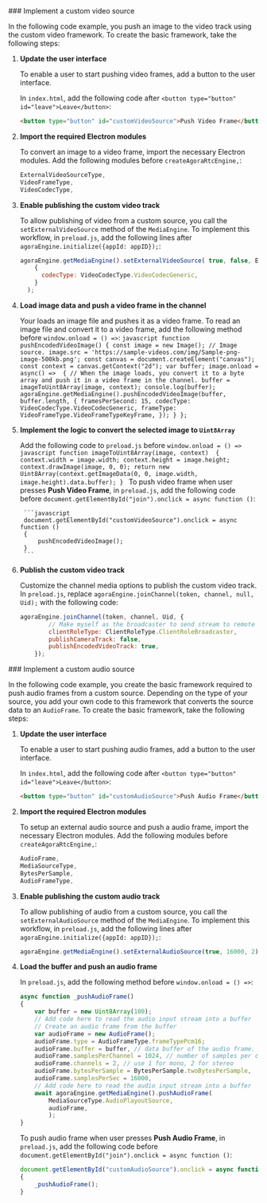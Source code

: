 <PlatformWrapper platform="electron">
<ProductWrapper notAllowed="voice-calling">
### Implement a custom video source

In the following code example, you push an image to the video track using the custom video framework. To create the basic framework, take the following steps:

1. **Update the user interface**

    To enable a user to start pushing video frames, add a button to the user interface.

    In `index.html`, add the following code after `<button type="button" id="leave">Leave</button>`:

    ```html
    <button type="button" id="customVideoSource">Push Video Frame</button>
    ```

1. **Import the required Electron modules**

    To convert an image to a video frame, import the necessary Electron modules. Add the following modules before `createAgoraRtcEngine,`:

    ```javascript
    ExternalVideoSourceType,
    VideoFrameType,
    VideoCodecType,
    ```

1. **Enable publishing the custom video track**

    To allow publishing of video from a custom source, you call the `setExternalVideoSource` method of the `MediaEngine`. To implement this workflow, in `preload.js`, add the following lines after `agoraEngine.initialize({appId: appID});`:

    ```javascript
    agoraEngine.getMediaEngine().setExternalVideoSource( true, false, ExternalVideoSourceType.EncodedVideoFrame,
        {
          codecType: VideoCodecType.VideoCodecGeneric,
        }
      );
    ```

1. **Load image data and push a video frame in the channel**

    Your <Vpl k="CLIENT" /> loads an image file and pushes it as a video frame. To read an image file and convert it to a video frame, add the following method before `window.onload = () =>`:
        ```javascript
        function pushEncodedVideoImage()
        {
            const image = new Image();
            // Image source.
            image.src = 'https://sample-videos.com/img/Sample-png-image-500kb.png';
            const canvas = document.createElement("canvas");
            const context = canvas.getContext("2d");
            var buffer;
            image.onload = async() => 
            {
                // When the image loads, you convert it to a byte array and push it in a video frame in the channel.
                buffer = imageToUint8Array(image, context);
                console.log(buffer);
                agoraEngine.getMediaEngine().pushEncodedVideoImage(buffer, buffer.length, {
                    framesPerSecond: 15,
                    codecType: VideoCodecType.VideoCodecGeneric,
                    frameType: VideoFrameType.VideoFrameTypeKeyFrame,
                });
            }
        };
        ```
1. **Implement the logic to convert the selected image to `Uint8Array`**
    
    Add the following code to `preload.js` before `window.onload = () =>`
        ```javascript
        function imageToUint8Array(image, context) 
        {
            context.width = image.width;
            context.height = image.height;
            context.drawImage(image, 0, 0);
            return new Uint8Array(context.getImageData(0, 0, image.width, image.height).data.buffer);
        }
        ```
        To push video frame when user presses **Push Video Frame**, in `preload.js`, add the following code before `document.getElementById("join").onclick = async function ()`:
    
        ```javascript
        document.getElementById("customVideoSource").onclick = async function ()
        {
            pushEncodedVideoImage();
        }
        ```
1.  **Publish the custom video track**

    Customize the channel media options to publish the custom video track. In `preload.js`, replace `agoraEngine.joinChannel(token, channel, null, Uid);` with the following code:

    ```javascript
    agoraEngine.joinChannel(token, channel, Uid, {
            // Make myself as the broadcaster to send stream to remote
            clientRoleType: ClientRoleType.ClientRoleBroadcaster,
            publishCameraTrack: false,
            publishEncodedVideoTrack: true,
        });
    ```
</ProductWrapper>
### Implement a custom audio source

In the following code example, you create the basic framework required to push audio frames from a custom source. Depending on the type of your source, you add your own code to this framework that converts the source data to an `AudioFrame`. To create the basic framework, take the following steps:

1. **Update the user interface**

    To enable a user to start pushing audio frames, add a button to the user interface.

    In `index.html`, add the following code after `<button type="button" id="leave">Leave</button>`:

    ```html
    <button type="button" id="customAudioSource">Push Audio Frame</button>
    ```

1. **Import the required Electron modules**

    To setup an external audio source and push a audio frame, import the necessary Electron modules. Add the following modules before `createAgoraRtcEngine,`:

    ```javascript
    AudioFrame,
    MediaSourceType,
    BytesPerSample,
    AudioFrameType,
    ```
1. **Enable publishing the custom audio track**

    To allow publishing of audio from a custom source, you call the `setExternalAudioSource` method of the `MediaEngine`. To implement this workflow, in `preload.js`, add the following lines after `agoraEngine.initialize({appId: appID});`:

    ```javascript
    agoraEngine.getMediaEngine().setExternalAudioSource(true, 16000, 2);
    ```

1. **Load the buffer and push an audio frame**

    In `preload.js`, add the following method before `window.onload = () =>`:

    ```javascript
    async function _pushAudioFrame() 
    {
        var buffer = new Uint8Array(100);
        // Add code here to read the audio input stream into a buffer
        // Create an audio frame from the buffer
        var audioFrame = new AudioFrame();
        audioFrame.type = AudioFrameType.frameTypePcm16;
        audioFrame.buffer = buffer, // data buffer of the audio frame.
        audioFrame.samplesPerChannel = 1024, // number of samples per channel
        audioFrame.channels = 2, // use 1 for mono, 2 for stereo
        audioFrame.bytesPerSample = BytesPerSample.twoBytesPerSample,
        audioFrame.samplesPerSec = 16000,
        // Add code here to read the audio input stream into a buffer
        await agoraEngine.getMediaEngine().pushAudioFrame(
            MediaSourceType.AudioPlayoutSource,
            audioFrame,
            );
    }
    ```
    To push audio frame when user presses **Push Audio Frame**, in `preload.js`, add the following code before `document.getElementById("join").onclick = async function ()`:
    
    ```javascript
    document.getElementById("customAudioSource").onclick = async function ()
    {
        _pushAudioFrame();
    }
    ```
</PlatformWrapper>